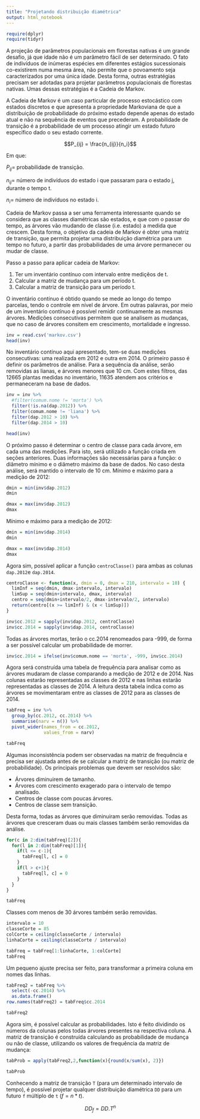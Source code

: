```yaml
---
title: "Projetando distribuição diamétrica"
output: html_notebook
---
```


```r
require(dplyr)
require(tidyr)
```

A projeção de parâmetros populacionais em florestas nativas é um grande desafio, já que idade não é um parâmetro fácil de ser determinado. O fato de indivíduos de inúmeras espécies em diferentes estágios sucessionais co-existirem numa mesma área, não permite que o povoamento seja caracterizados por uma única idade. Desta forma, outras estratégias precisam ser adotadas para projetar parâmetros populacionais de florestas nativas. Umas dessas estratégias é a Cadeia de Markov.

A Cadeia de Markov é um caso particular de processo estocástico com estados discretos e que apresenta a propriedade Markoviana de que a distribuição de probabilidade do próximo estado depende apenas do estado atual e não na sequência de eventos que precederam. A probabilidade de transição é a probabilidade de um processo atingir um estado futuro específico dado o seu estado corrente.

$$P_{ij} = \frac{n_{ij}}{n_i}$$

Em que:

$P_{ij} =$ probabilidade de transição.

$n_{ij} =$ número de indivíduos do estado i que passaram para o estado j, durante o tempo t.

$n_{i} =$ número de indivíduos no estado i.

Cadeia de Markov passa a ser uma ferramenta interessante quando se considera que as classes diamétricas são estados, e que com o passar do tempo, as árvores vão mudando de classe (i.e. estado) a medida que crescem. Desta forma, o objetivo da cadeia de Markov é obter uma matriz de transição, que permita projetar uma distribuição diamétrica para um tempo no futuro, a partir das probabilidades de uma árvore permanecer ou mudar de classe.

Passo a passo para aplicar cadeia de Markov:

1. Ter um inventário contínuo com intervalo entre mediçẽos de t.
2. Calcular a matriz de mudança para um período t.
3. Calcular a matriz de transição para um período t.

O inventário contínuo é obtido quando se mede ao longo do tempo parcelas, tendo o controle em nível de árvore. Em outras palavras, por meio de um inventário contínuo é possível remidir continuamente as mesmas árvores. Medições consecutivas permitem que se analisem as mudanças, que no caso de árvores consitem em crescimento, mortalidade e ingresso.

```r
inv = read.csv('markov.csv')
head(inv)
```

No inventário contínuo aqui apresentado, tem-se duas medições consecutivas: uma realizada em 2012 e outra em 2014. O primeiro passo é definir os parâmetros de análise. Para a sequência da análise, serão removidas as lianas, e árvores menores que 10 cm. Com estes filtros, das 12665 plantas medidas no inventário, 11635 atendem aos critérios e permaneceram na base de dados.

```r
inv = inv %>%
  #filter(comum.nome != 'morta') %>%
  filter(!is.na(dap.2012)) %>%
  filter(comum.nome != 'liana') %>%
  filter(dap.2012 > 10) %>%
  filter(dap.2014 > 10)

head(inv)
```
O próximo passo é determinar o centro de classe para cada árvore, em cada uma das medições. Para isto, será utilizado a função criada em seções anteriores. Duas informações são necessárias para a função: o diâmetro mínimo e o diâmetro máximo da base de dados. No caso desta análise, será mantido o intervalo de 10 cm. Mínimo e máximo para a medição de 2012:

```r
dmin = min(inv$dap.2012)
dmin

dmax = max(inv$dap.2012)
dmax
```

Mínimo e máximo para a medição de 2012:

```r
dmin = min(inv$dap.2014)
dmin

dmax = max(inv$dap.2014)
dmax
```

Agora sim, possível aplicar a função `centroClasse()` para ambas as colunas `dap.2012`e `dap.2014`.


```r
centroClasse <- function(x, dmin = 0, dmax = 210, intervalo = 10) {
  limInf = seq(dmin, dmax-intervalo, intervalo)
  limSup = seq(dmin+intervalo, dmax, intervalo)
  centro = seq(dmin+intervalo/2, dmax-intervalo/2, intervalo)
  return(centro[(x >= limInf) & (x < limSup)])
}

inv$cc.2012 = sapply(inv$dap.2012, centroClasse)
inv$cc.2014 = sapply(inv$dap.2014, centroClasse)
```

Todas as árvores mortas, terão o cc.2014 renomeados para -999, de forma a ser possível calcular um probabilidade de morrer.

```r
inv$cc.2014 = ifelse(inv$comum.nome == 'morta', -999, inv$cc.2014)  
```

Agora será construída uma tabela de frequência para analisar como as árvores mudaram de classe comparando a medição de 2012 e de 2014. Nas colunas estarão representadas as classes de 2012 e nas linhas estarão representadas as classes de 2014. A leitura desta tabela indica como as árvores se movimentaram entre as classes de 2012 para as classes de 2014.

```r
tabFreq = inv %>%
  group_by(cc.2012, cc.2014) %>%
  summarise(narv = n()) %>%
  pivot_wider(names_from = cc.2012,
              values_from = narv)

tabFreq
```

Algumas inconsistência podem ser observadas na matriz de frequência e precisa ser ajustada antes de se calcular a matriz de transição (ou matriz de probabilidade). Os principais problemas que devem ser resolvidos são:

- Árvores diminuirem de tamanho.
- Árvores com crescimento exagerado para o intervalo de tempo analisado.
- Centros de classe com poucas árvores.
- Centros de classe sem transição.

Desta forma, todas as árvores que diminuiram serão removidas. Todas as árvores que cresceram duas ou mais classes também serão removidas da análise.

```r
for(c in 2:dim(tabFreq)[2]){
  for(l in 2:dim(tabFreq)[1]){
    if(l <= c-1){
      tabFreq[l, c] = 0
    }
    if(l > c+1){
      tabFreq[l, c] = 0
    }
  }
}

tabFreq
```

Classes com menos de 30 árvores também serão removidas.

```r
intervalo = 10
classeCorte = 85
colCorte = ceiling(classeCorte / intervalo)
linhaCorte = ceiling(classeCorte / intervalo)

tabFreq = tabFreq[1:linhaCorte, 1:colCorte]
tabFreq
```

Um pequeno ajuste precisa ser feito, para transformar a primeira coluna em nomes das linhas.

```r
tabFreq2 = tabFreq %>%
  select(-cc.2014) %>%
  as.data.frame()
row.names(tabFreq2) = tabFreq$cc.2014

tabFreq2
```

Agora sim, é possível calcular as probabilidades. Isto é feito dividindo os números da colunas pelos todas árvores presentes na respectiva coluna. A matriz de transição é construída calculando as probabilidade de mudança ou não de classe, utilizando os valores de frequência da matriz de mudança:

```r
tabProb = apply(tabFreq2,2,function(x){round(x/sum(x), 2)})

tabProb
```

Conhecendo a matriz de transição `T` (para um determinado intervalo de tempo), é possível projetar qualquer distribuição diamétrica `DD` para um futuro `f` múltiplo de `t` ($f = n * t$).

$$DD_f = DD . T^n$$

